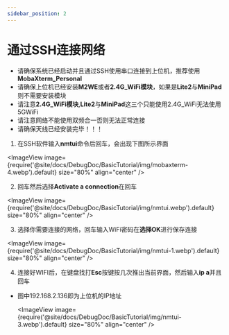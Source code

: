 ```yaml
---
sidebar_position: 2
---
```




# 通过SSH连接网络


* 请确保系统已经启动并且通过SSH使用串口连接到上位机，推荐使用**MobaXterm_Personal**
* 请确保上位机已经安装**M2WE**或者**2.4G_WiFi模块**，如果是**Lite2**与**MiniPad**则不需要安装模块
* 请注意**2.4G_WiFi模块**,**Lite2**与**MiniPad**这三个只能使用2.4G_WiFi无法使用5GWiFi
* 请注意网络不能使用双频合一否则无法正常连接
* 请确保天线已经安装完毕！！！

 1. 在SSH软件输入**nmtui**命令后回车，会出现下图所示界面

  <ImageView image={require('@site/docs/DebugDoc/BasicTutorial/img/mobaxterm-4.webp').default} size="80%" align="center" />

 2. 回车然后选择**Activate a connection**在回车

  <ImageView image={require('@site/docs/DebugDoc/BasicTutorial/img/nmtui.webp').default} size="80%" align="center" />

 3. 选择你需要连接的网络，回车输入WiFi密码在**选择OK**进行保存连接

   <ImageView image={require('@site/docs/DebugDoc/BasicTutorial/img/nmtui-1.webp').default} size="80%" align="center" />

 4. 连接好WIFI后，在键盘找打**Esc**按键按几次推出当前界面，然后输入**ip a**并且回车

 * 图中192.168.2.136即为上位机的IP地址

    <ImageView image={require('@site/docs/DebugDoc/BasicTutorial/img/nmtui-3.webp').default} size="80%" align="center" />


